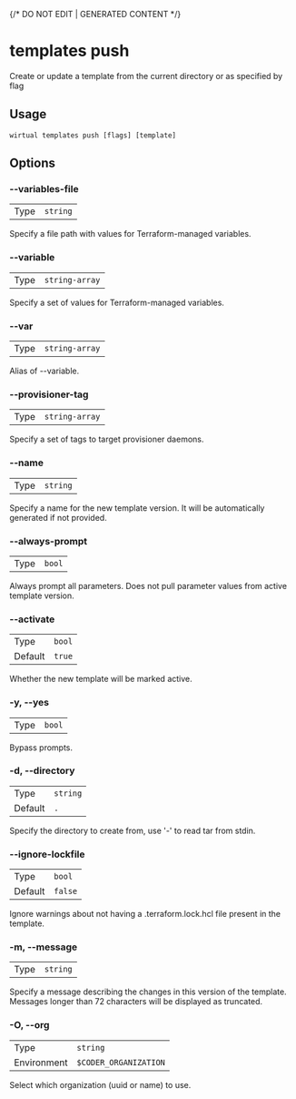 {/* DO NOT EDIT | GENERATED CONTENT */}

# templates push

Create or update a template from the current directory or as specified by flag

## Usage

```console
wirtual templates push [flags] [template]
```

## Options

### --variables-file

|      |                     |
| ---- | ------------------- |
| Type | <code>string</code> |

Specify a file path with values for Terraform-managed variables.

### --variable

|      |                           |
| ---- | ------------------------- |
| Type | <code>string-array</code> |

Specify a set of values for Terraform-managed variables.

### --var

|      |                           |
| ---- | ------------------------- |
| Type | <code>string-array</code> |

Alias of --variable.

### --provisioner-tag

|      |                           |
| ---- | ------------------------- |
| Type | <code>string-array</code> |

Specify a set of tags to target provisioner daemons.

### --name

|      |                     |
| ---- | ------------------- |
| Type | <code>string</code> |

Specify a name for the new template version. It will be automatically generated if not provided.

### --always-prompt

|      |                   |
| ---- | ----------------- |
| Type | <code>bool</code> |

Always prompt all parameters. Does not pull parameter values from active template version.

### --activate

|         |                   |
| ------- | ----------------- |
| Type    | <code>bool</code> |
| Default | <code>true</code> |

Whether the new template will be marked active.

### -y, --yes

|      |                   |
| ---- | ----------------- |
| Type | <code>bool</code> |

Bypass prompts.

### -d, --directory

|         |                     |
| ------- | ------------------- |
| Type    | <code>string</code> |
| Default | <code>.</code>      |

Specify the directory to create from, use '-' to read tar from stdin.

### --ignore-lockfile

|         |                    |
| ------- | ------------------ |
| Type    | <code>bool</code>  |
| Default | <code>false</code> |

Ignore warnings about not having a .terraform.lock.hcl file present in the template.

### -m, --message

|      |                     |
| ---- | ------------------- |
| Type | <code>string</code> |

Specify a message describing the changes in this version of the template. Messages longer than 72 characters will be displayed as truncated.

### -O, --org

|             |                                  |
| ----------- | -------------------------------- |
| Type        | <code>string</code>              |
| Environment | <code>$CODER_ORGANIZATION</code> |

Select which organization (uuid or name) to use.
